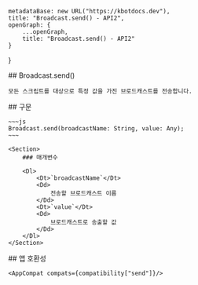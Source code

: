 
    metadataBase: new URL("https://kbotdocs.dev"),
    title: "Broadcast.send() - API2",
    openGraph: {
        ...openGraph,
        title: "Broadcast.send() - API2"
    }
}

<Section>
    ## Broadcast.send()

    모든 스크립트를 대상으로 특정 값을 가진 브로드캐스트를 전송합니다.
</Section>
<Section>
    ## 구문

    ~~~js
    Broadcast.send(broadcastName: String, value: Any);
    ~~~

    <Section>
        ### 매개변수

        <Dl>
            <Dt>`broadcastName`</Dt>
            <Dd>
                전송할 브로드캐스트 이름
            </Dd>
            <Dt>`value`</Dt>
            <Dd>
                브로드캐스트로 송출할 값
            </Dd>
        </Dl>
    </Section>
</Section>
<Section>
    ## 앱 호환성

    <AppCompat compats={compatibility["send"]}/>
</Section>